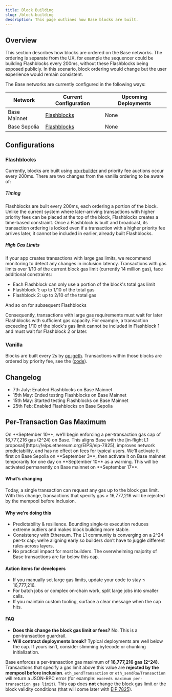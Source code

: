```yaml
---
title: Block Building
slug: /block-building
description: This page outlines how Base blocks are built.
---
```


## Overview
This section describes how blocks are ordered on the Base networks. The ordering is separate from the UX,
for example the sequencer could be building Flashblocks every 200ms, without these Flashblocks being exposed publicly. In this scenario, block ordering
would change but the user experience would remain consistent.

The Base networks are currently configured in the following ways:

| Network      | Current Configuration       | Upcoming Deployments   |
|--------------|-----------------------------|------------------------|
| Base Mainnet | [Flashblocks](#flashblocks) | None                   |
| Base Sepolia | [Flashblocks](#flashblocks) | None                   |

## Configurations

### Flashblocks
Currently, blocks are built using [op-rbuilder](https://github.com/flashbots/op-rbuilder) and priority fee auctions occur
every 200ms. There are two changes from the vanilla ordering to be aware of:

##### Timing

Flashblocks are built every 200ms, each ordering a portion of the block. Unlike the current system where later-arriving transactions with higher priority fees can be placed at the top of the block, Flashblocks creates a time-based constraint. Once a Flashblock is built and broadcast, its transaction ordering is locked even if a transaction with a higher priority fee arrives later, it cannot be included in earlier, already built Flashblocks.

##### High Gas Limits

If your app creates transactions with large gas limits, we recommend monitoring to detect any changes in inclusion latency. Transactions with gas limits over 1/10 of the current block gas limit (currently 14 million gas), face additional constraints:

* Each Flashblock can only use a portion of the block's total gas limit
* Flashblock 1: up to 1/10 of the total gas
* Flashblock 2: up to 2/10 of the total gas

And so on for subsequent Flashblocks

Consequently, transactions with large gas requirements must wait for later Flashblocks with sufficient gas capacity. For example, a transaction exceeding 1/10 of the block's gas limit cannot be included in Flashblock 1 and must wait for Flashblock 2 or later.

### Vanilla

Blocks are built every 2s by [op-geth](https://github.com/ethereum-optimism/op-geth). Transactions within those blocks are ordered by
priority fee, see the ([code](https://github.com/ethereum-optimism/op-geth/blob/optimism/miner/worker.go#L627)).

## Changelog

* 7th July: Enabled Flashblocks on Base Mainnet
* 15th May: Ended testing Flashblocks on Base Mainnet
* 15th May: Started testing Flashblocks on Base Mainnet
* 25th Feb: Enabled Flashblocks on Base Sepolia

## Per-Transaction Gas Maximum

<Warning>
On **September 10**, we’ll begin enforcing a per‑transaction gas cap of 16,777,216 gas (2^24) on Base. This aligns Base with the [in‑flight L1 proposal](https://eips.ethereum.org/EIPS/eip-7825), improves network predictability, and has no effect on fees for typical users. We’ll activate it first on Base Sepolia on **September 3**, then activate it on Base mainnet temporarily for one day on **September 10** as a warning. This will be activated permanently on Base mainnet on **September 17**.

#### What’s changing

Today, a single transaction can request any gas up to the block gas limit. With this change, transactions that specify gas > 16,777,216 will be rejected by the mempool before inclusion.

#### Why we’re doing this

* Predictability & resilience. Bounding single‑tx execution reduces extreme outliers and makes block building more stable.
* Consistency with Ethereum. The L1 community is converging on a 2^24 per‑tx cap; we’re aligning early so builders don’t have to juggle different rules across layers.
* No practical impact for most builders. The overwhelming majority of Base transactions are far below this cap.

#### Action items for developers

* If you manually set large gas limits, update your code to stay ≤ 16,777,216.
* For batch jobs or complex on‑chain work, split large jobs into smaller calls.
* If you maintain custom tooling, surface a clear message when the cap hits.


#### FAQ

* **Does this change the block gas limit or fees?** No. This is a per‑transaction guardrail.
* **Will contract deployments break?** Typical deployments are well below the cap. If yours isn’t, consider slimming bytecode or chunking initialization.
</Warning>

Base enforces a per-transaction gas maximum of **16,777,216 gas (2^24)**. Transactions that specify a gas limit above this value are **rejected by the mempool before inclusion**. `eth_sendTransaction` or `eth_sendRawTransaction` will return a JSON-RPC error (for example: `exceeds maximum per-transaction gas limit`). This cap does **not** change the block gas limit or the block validity conditions (that will come later with [EIP 7825](https://eips.ethereum.org/EIPS/eip-7825)).
